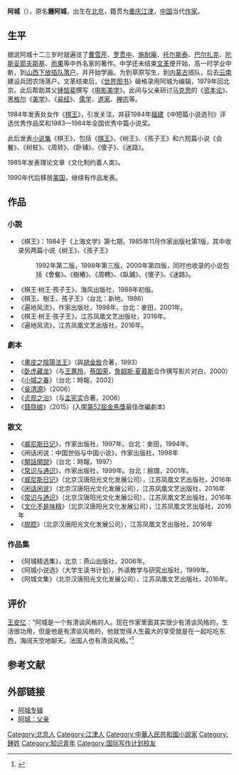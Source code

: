 {{blpsources|time=2015-08-07T10:01:14+00:00}}
{{Infobox writer <!-- see Template:Infobox writer -->
| 图像     =
| 图像大小 = 220px
| 图像说明 = 
| 姓名     = 阿城
| 字       = 
| 号       = 
| 笔名     = 
| 原名     = 锺阿城
| 出生     = {{birth date and age|1949|4|5}} 
| 出生地点 = 北京
| 逝世     = <!--卒年在前生年在后{{death date and age|YYYY|MM|DD|YYYY|MM|DD}} 或{{Death year and age| }}-->
| 逝世地点 = 
| 居处     = [[中国|中国]]
| 职业     = [[作家|作家]]
| 国籍     = {{PRC}}
| 种族     = [[汉族|汉族]]
| 公民权   = 
| 教育程度 = [[高中|高中]]
| 母校     = 
| 创作时期 = 1984年至今
| 体裁     = [[小说|小说]]、[[戏剧|戏剧]]、[[散文|散文]]
| 主题     = 
| 文学运动 = [[寻根文学|寻根文学]]
| 代表作   = 《[[棋王_(阿城小说)|棋王]]》
| 父母     = 父亲：[[锺惦棐|锺惦棐]]
| 配偶     =  <!--{{marriage|姓名|年份}} -->
| 伴侣     = 
| 子女     = 
| 亲属     = 大哥：[[锺里满|锺里满]]
三弟：[[锺大陆|锺大陆]]
四弟：[[锺星座|锺星座]]
小妹：[[锺姗姗|锺姗姗]]
| 受影响于 = [[曹雪芹|曹雪芹]]、[[罗贯中|罗贯中]]、[[施耐庵|施耐庵]]、[[托尔斯泰|托尔斯泰]]、[[巴尔扎克|巴尔扎克]]、[[陀斯妥耶夫斯基|陀斯妥耶夫斯基]]、[[維克多·雨果|雨果]]
| 施影响于 = 
| 奖项     = {{Awards|award=[[诺尼诺国际文学奖|诺尼诺国际文学奖]] |year=1992年 |title= }}
| 官方网   = <!--  {{URL|website}} -->
| 签名     =  <!--不需要加[[file:|128px]] -->
}}
'''阿城'''（{{bd|1949年|4月5日||}}），原名'''鍾阿城'''，出生在[[北京|北京]]，籍贯为[[重庆|重庆]][[江津區|江津]]，[[中国|中国]]当代[[作家|作家]]。

==生平==
据说阿城十二三岁时就遍览了[[曹雪芹|曹雪芹]]、[[罗贯中|罗贯中]]、[[施耐庵|施耐庵]]、[[托尔斯泰|托尔斯泰]]、[[巴尔扎克|巴尔扎克]]、[[陀斯妥耶夫斯基|陀斯妥耶夫斯基]]、[[維克多·雨果|雨果]]等中外名家的著作。中学还未结束[[文革|文革]]便开始，高一时学业中断，到[[山西|山西]][[下放插队落户|下放插队落户]]，并开始学画。为到草原写生，到[[内蒙古|内蒙古]]插队，后去[[云南|云南]]建设兵团农场落户。文革结束后，《[[世界图书|世界图书]]》破格录用阿城为编辑，1979年回北京。此后帮助其父[[锺惦棐|锺惦棐]]撰写《[[电影美学|电影美学]]》。此间与父亲研讨[[马克思|马克思]]的《[[资本论|资本论]]》、[[黑格尔|黑格尔]]《[[美学|美学]]》、《[[易经|易经]]》、[[儒学|儒学]]、[[道家|道家]]、[[禅宗|禅宗]]等。

1984年发表处女作《[[棋王_(阿城小說)|棋王]]》，引发关注，并获1984年[[福建|福建]]《中短篇小说选刊》评选优秀作品奖和1983—1984年全国优秀中篇小说奖。

此后发表[[小说集|小说集]]《棋王》，包括《[[棋王_(阿城小说)|棋王]]》、《树王》、《孩子王》和六短篇小说《会餐》、《树桩》、《周转》、《卧铺》、《傻子》、《迷路》。

1985年发表理论文章《文化制约着人类》。

1990年代后移居[[美国|美国]]，继续有作品发表。

==作品==
===小說===
*《棋王》：1984于《上海文学》第七期，1985年11月作家出版社第1版，其中收录另两篇小说《树王》、《孩子王》
*:1992年第二版，1998年第三版，2000年第四版，同时也收录的小说包括《會餐》、《樹樁》、《周轉》、《臥鋪》、《傻子》、《迷路》。
*《棋王·树王·孩子王》，海风出版社，1988年初版。
*《棋王、樹王、孩子王》（台北：新地，1986）
*《遍地风流》，作家出版社，1998年。台北：麥田，2001年。
*《棋王·树王·孩子王》，江苏凤凰文艺出版社，2016年。
*《遍地风流》，江苏凤凰文艺出版社，2016年。

===劇本===
*《[[畫皮之陰陽法王|畫皮之陰陽法王]]》（與[[胡金銓|胡金銓]]合著，1993）
*《[[卧虎藏龙|卧虎藏龙]]》（与[[王蕙玲|王蕙玲]]，[[蔡国荣|蔡国荣]]，[[詹姆斯·夏慕斯|詹姆斯·夏慕斯]]合作撰写影片对白，2000）
*《[[小城之春_(2002年电影)|小城之春]]》（台北：時報，2002）
*《[[吳清源_(電影)|吳清源]]》（2006）
*《[[贞观之治_(电视剧)|贞观之治]]》（与[[孟宪实|孟宪实]]合著，2006）
*《[[聂隐娘_(2014年电影)|聂隐娘]]》（2015）(入圍[[第52屆金馬獎|第52屆金馬獎]]最佳改編劇本)

===散文===
*《[[威尼斯日记|威尼斯日记]]》，作家出版社，1997年。台北：麥田，1994年。
*《闲话闲说：中国世俗与中国小说》，作家出版社，1998年
*《[[閑話閑說|閑話閑說]]》（台北：時報，1997）
*《[[常识与通识|常识与通识]]》，作家出版社，1999年。台北：臉譜，2001年。
*《[[威尼斯日记|威尼斯日记]]》（北京汉唐阳光文化发展公司），江苏凤凰文艺出版社，2016年
*《[[闲话闲说|闲话闲说]]》（北京汉唐阳光文化发展公司），江苏凤凰文艺出版社，2016年
*《[[常识与通识|常识与通识]]》（北京汉唐阳光文化发展公司），江苏凤凰文艺出版社，2016年
*《[[文化不是味精|文化不是味精]]》（北京汉唐阳光文化发展公司），江苏凤凰文艺出版社，2016年
*《[[脱腔|脱腔]]》（北京汉唐阳光文化发展公司），江苏凤凰文艺出版社，2016年

===作品集===
*《阿城精选集》，北京：燕山出版社，2006年。
*《阿城小说选》（大学生读书计划），外语教学与研究出版社，1999年。
*《阿城文集》（北京汉唐阳光文化发展公司），江苏凤凰文艺出版社，2016年。

== 评价 ==
[[王安忆|王安忆]]：“阿城是一个有清谈风格的人。现在作家里面其实很少有清谈风格的，生活很功用，但是他是有清谈风格的，他就觉得人生最大的享受就是在一起吃吃东西，海阔天空地聊天。法国人也有清谈风格。”<ref>{{cite web |url=http://www.21gwy.com/wz/2203/a/0370/490370.html |title=王安忆眼中的当代作家：阿城、王朔 |publisher=国公网 |accessdate=2008年8月5日 |work= |language=zh-cn |archive-date=2020年4月2日 |archive-url=https://web.archive.org/web/20200402163435/http://www.21gwy.com/wz/2203/a/0370/490370.html |dead-url=no }}</ref>

== 参考文献 ==
{{reflist}}

==外部链接==
*[http://www.white-collar.net/01-author/a/01-a_cheng/a_cheng.html 阿城专辑] {{Wayback|url=http://www.white-collar.net/01-author/a/01-a_cheng/a_cheng.html |date=20180930075412 }}
*[http://www.edubridge.com/erxiantang/l2/fuqin.htm 阿城：父亲] {{Wayback|url=http://www.edubridge.com/erxiantang/l2/fuqin.htm |date=20181027132855 }}

{{中国近现代文学}}

{{Authority control}}
{{DEFAULTSORT:A}}
[[Category:北京人|Category:北京人]]
[[Category:江津人|Category:江津人]]
[[Category:中華人民共和國小說家|Category:中華人民共和國小說家]]
[[Category:鍾姓|Category:鍾姓]]
[[Category:知识青年|Category:知识青年]]
[[Category:国际写作计划校友|Category:国际写作计划校友]]